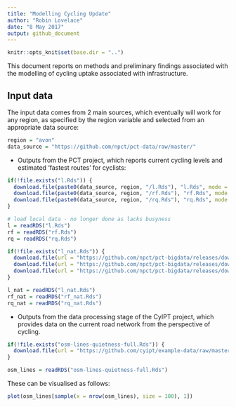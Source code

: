 ```yaml
---
title: "Modelling Cycling Update"
author: "Robin Lovelace"
date: "8 May 2017"
output: github_document
---
```


```r
knitr::opts_knit$set(base.dir = "..")
```


This document reports on methods and preliminary findings associated with the modelling of cycling uptake associated with infrastructure.

## Input data

The input data comes from 2 main sources, which eventually will work for any region, as specified by the region variable and selected from an appropriate data source:

```r
region = "avon"
data_source = "https://github.com/npct/pct-data/raw/master/"
```


- Outputs from the PCT project, which reports current cycling levels and estimated 'fastest routes' for cyclists:

```r
if(!file.exists("l.Rds")) {
  download.file(paste0(data_source, region, "/l.Rds"), "l.Rds", mode = "wb")
  download.file(paste0(data_source, region, "/rf.Rds"), "rf.Rds", mode = "wb")
  download.file(paste0(data_source, region, "/rq.Rds"), "rq.Rds", mode = "wb")
}
```

```r
# load local data - no longer done as lacks busyness
l = readRDS("l.Rds")
rf = readRDS("rf.Rds")
rq = readRDS("rq.Rds")
```

```r
if(!file.exists("l_nat.Rds")) {
  download.file(url = "https://github.com/npct/pct-bigdata/releases/download/1.6-beta/l_nat.Rds", destfile = "l_nat.Rds", mode = "wb")
  download.file(url = "https://github.com/npct/pct-bigdata/releases/download/1.7-beta/rf_nat.Rds", destfile = "rf_nat.Rds", mode = "wb")
  download.file(url = "https://github.com/npct/pct-bigdata/releases/download/1.7-beta/rq_nat.Rds", destfile = "rq_nat.Rds", mode = "wb")
}
```

```r
l_nat = readRDS("l_nat.Rds")
rf_nat = readRDS("rf_nat.Rds")
rq_nat = readRDS("rq_nat.Rds")
```


- Outputs from the data processing stage of the CyIPT project, which provides data on the current road network from the perspective of cycling.

```r
if(!file.exists("osm-lines-quietness-full.Rds")) {
  download.file(url = "https://github.com/cyipt/example-data/raw/master/bristol/osm-lines-quietness-full.Rds", destfile = "osm-lines-quietness-full.Rds", mode = "wb")
}

```


```r
osm_lines = readRDS("osm-lines-quietness-full.Rds")
```


These can be visualised as follows:

```r
plot(osm_lines[sample(x = nrow(osm_lines), size = 100), 1])
```


